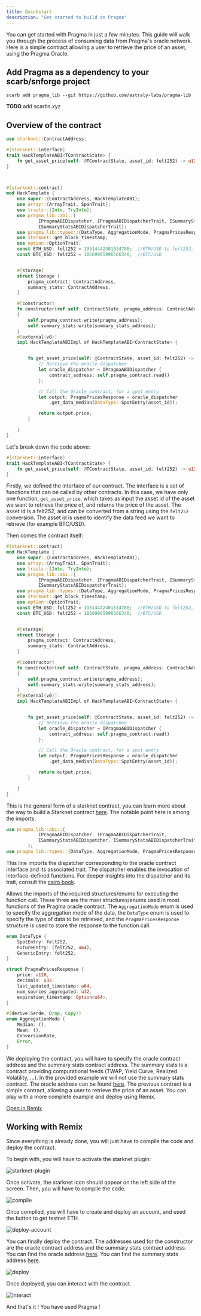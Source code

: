 ```yaml
---
title: Quickstart
description: "Get started to build on Pragma"
---
```


You can get started with Pragma in just a few minutes. This guide will walk you through the process of consuming data from Pragma's oracle network.
Here is a simple contract allowing a user to retrieve the price of an asset, using the Pragma Oracle.

## Add Pragma as a dependency to your scarb/snforge project

```shell
scarb add pragma_lib --git https://github.com/astraly-labs/pragma-lib
```

**TODO** add scarbs.xyz

## Overview of the contract

```rust
use starknet::ContractAddress;

#[starknet::interface]
trait HackTemplateABI<TContractState> {
    fn get_asset_price(self: @TContractState, asset_id: felt252) -> u128;
}



#[starknet::contract]
mod HackTemplate {
    use super::{ContractAddress, HackTemplateABI};
    use array::{ArrayTrait, SpanTrait};
    use traits::{Into, TryInto};
    use pragma_lib::abi::{
            IPragmaABIDispatcher, IPragmaABIDispatcherTrait, ISummaryStatsABIDispatcher,
            ISummaryStatsABIDispatcherTrait};
    use pragma_lib::types::{DataType, AggregationMode, PragmaPricesResponse};
    use starknet::get_block_timestamp;
    use option::OptionTrait;
    const ETH_USD: felt252 = 19514442401534788;  //ETH/USD to felt252, can be used as asset_id
    const BTC_USD: felt252 = 18669995996566340;  //BTC/USD


    #[storage]
    struct Storage {
        pragma_contract: ContractAddress,
        summary_stats: ContractAddress,
    }

    #[constructor]
    fn constructor(ref self: ContractState, pragma_address: ContractAddress, summary_stats_address : ContractAddress)
    {
        self.pragma_contract.write(pragma_address);
        self.summary_stats.write(summary_stats_address);
    }
    #[external(v0)]
    impl HackTemplateABIImpl of HackTemplateABI<ContractState> {


        fn get_asset_price(self: @ContractState, asset_id: felt252) -> u128 {
            // Retrieve the oracle dispatcher
            let oracle_dispatcher = IPragmaABIDispatcher {
                contract_address: self.pragma_contract.read()
            };

            // Call the Oracle contract, for a spot entry
            let output: PragmaPricesResponse = oracle_dispatcher
                .get_data_median(DataType::SpotEntry(asset_id));

            return output.price;
        }

    }
}


```

Let's break down the code above:

```rust
#[starknet::interface]
trait HackTemplateABI<TContractState> {
    fn get_asset_price(self: @TContractState, asset_id: felt252) -> u128;
}
```

Firstly, we defined the interface of our contract. The interface is a set of functions that can be called by other contracts. In this case, we have only one function, `get_asset_price`, which takes as input the asset id of the asset we want to retrieve the price of, and returns the price of the asset. The asset id is a felt252, and can be converted from a string using the `felt252` conversion. The asset id is used to identify the data feed we want to retrieve (for example BTC/USD).

Then comes the contract itself:

```rust
#[starknet::contract]
mod HackTemplate {
    use super::{ContractAddress, HackTemplateABI};
    use array::{ArrayTrait, SpanTrait};
    use traits::{Into, TryInto};
    use pragma_lib::abi::{
            IPragmaABIDispatcher, IPragmaABIDispatcherTrait, ISummaryStatsABIDispatcher,
            ISummaryStatsABIDispatcherTrait};
    use pragma_lib::types::{DataType, AggregationMode, PragmaPricesResponse};
    use starknet::get_block_timestamp;
    use option::OptionTrait;
    const ETH_USD: felt252 = 19514442401534788;  //ETH/USD to felt252, can be used as asset_id
    const BTC_USD: felt252 = 18669995996566340;  //BTC/USD


    #[storage]
    struct Storage {
        pragma_contract: ContractAddress,
        summary_stats: ContractAddress,
    }

    #[constructor]
    fn constructor(ref self: ContractState, pragma_address: ContractAddress, summary_stats_address : ContractAddress)
    {
        self.pragma_contract.write(pragma_address);
        self.summary_stats.write(summary_stats_address);
    }
    #[external(v0)]
    impl HackTemplateABIImpl of HackTemplateABI<ContractState> {


        fn get_asset_price(self: @ContractState, asset_id: felt252) -> u128 {
            // Retrieve the oracle dispatcher
            let oracle_dispatcher = IPragmaABIDispatcher {
                contract_address: self.pragma_contract.read()
            };

            // Call the Oracle contract, for a spot entry
            let output: PragmaPricesResponse = oracle_dispatcher
                .get_data_median(DataType::SpotEntry(asset_id));

            return output.price;
        }

    }
}
```

This is the general form of a starknet contract, you can learn more about the way to build a Starknet contract [here](https://book.cairo-lang.org/ch99-01-02-a-simple-contract.html).
The notable point here is among the imports:

```rust
use pragma_lib::abi::{
            IPragmaABIDispatcher, IPragmaABIDispatcherTrait,
            ISummaryStatsABIDispatcher, ISummaryStatsABIDispatcherTrait
        };
use pragma_lib::types::{DataType, AggregationMode, PragmaPricesResponse};
```

This line imports the dispatcher corresponding to the oracle contract interface and its associated trait. The dispatcher enables the invocation of interface-defined functions. For deeper insights into the dispatcher and its trait, consult the [cairo book](https://book.cairo-lang.org/ch99-02-02-contract-dispatcher-library-dispatcher-and-system-calls.html).

Allows the imports of the required structures/enums for executing the function call. These three are the main structures/enums used in most functions of the Pragma oracle contract. The `AggregationMode` enum is used to specify the aggregation mode of the data, the `DataType` enum is used to specify the type of data to be retrieved, and the `PragmaPricesResponse` structure is used to store the response to the function call.

```rust
enum DataType {
    SpotEntry: felt252,
    FutureEntry: (felt252, u64),
    GenericEntry: felt252,
}

struct PragmaPricesResponse {
    price: u128,
    decimals: u32,
    last_updated_timestamp: u64,
    num_sources_aggregated: u32,
    expiration_timestamp: Option<u64>,
}

#[derive(Serde, Drop, Copy)]
enum AggregationMode {
    Median: (),
    Mean: (),
    ConversionRate,
    Error,
}
```

We deploying the contract, you will have to specify the oracle contract address and the summary stats contract address. The summary stats is a contract providing computational feeds (TWAP, Yield Curve, Realized Volatility, ...). In the provided example we will not use the summary stats contract.
The oracle address can be found [here](../Resources/Starknet/data-feeds/Consuming%20Data.md).
The previous contract is a simple contract, allowing a user to retrieve the price of an asset. You can play with a more complete example and deploy using Remix.

<div >
<a href="https://remix.ethereum.org/#activate=Starknet-cairo1-compiler&gist=8a6bffad23983a0ded7a6bebfa0d7974
" target='_blank' class="button">Open in Remix</a>
</div>

## Working with Remix

Since everything is already done, you will just have to compile the code and deploy the contract.

To begin with, you will have to activate the starknet plugin:

  <img src="/img/remix/remix1.webp" alt="starknet-plugin"/>

Once activate, the starknet icon should appear on the left side of the screen.
Then, you will have to compile the code.

  <img src="/img/remix/remix2.webp" alt="compile"/>

Once compiled, you will have to create and deploy an account, and used the button to get testnet ETH.

<img src="/img/remix/remix3.webp" alt="deploy-account" />

You can finally deploy the contract. The addresses used for the constructor are the oracle contract address and the summary stats contract address. You can find the oracle address [here](../Resources/Starknet/data-feeds/Consuming%20Data.md). You can find the summary stats address [here](../Resources/Starknet/computational-feeds/Overview.md).

<img src="/img/remix/remix4.webp" alt="deploy"/>

Once deployed, you can interact with the contract.

<img src="/img/remix/remix5.webp" alt="interact"/>

And that's it ! You have used Pragma !
